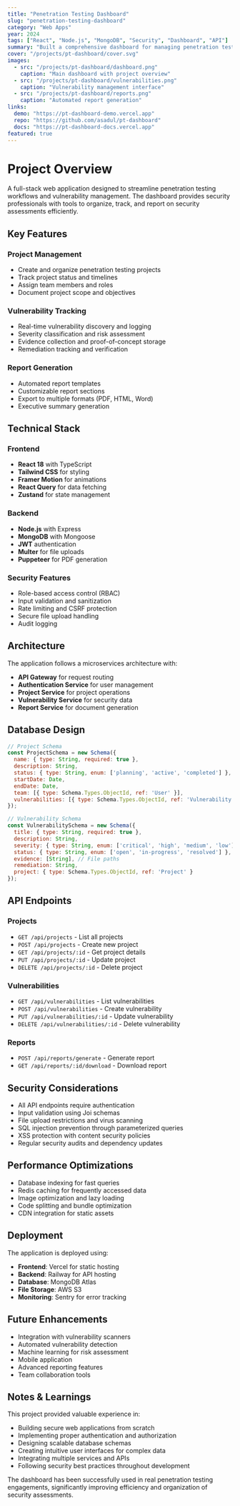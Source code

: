```yaml
---
title: "Penetration Testing Dashboard"
slug: "penetration-testing-dashboard"
category: "Web Apps"
year: 2024
tags: ["React", "Node.js", "MongoDB", "Security", "Dashboard", "API"]
summary: "Built a comprehensive dashboard for managing penetration testing projects with real-time vulnerability tracking."
cover: "/projects/pt-dashboard/cover.svg"
images:
  - src: "/projects/pt-dashboard/dashboard.png"
    caption: "Main dashboard with project overview"
  - src: "/projects/pt-dashboard/vulnerabilities.png"
    caption: "Vulnerability management interface"
  - src: "/projects/pt-dashboard/reports.png"
    caption: "Automated report generation"
links:
  demo: "https://pt-dashboard-demo.vercel.app"
  repo: "https://github.com/asadul/pt-dashboard"
  docs: "https://pt-dashboard-docs.vercel.app"
featured: true
---
```


# Project Overview

A full-stack web application designed to streamline penetration testing workflows and vulnerability management. The dashboard provides security professionals with tools to organize, track, and report on security assessments efficiently.

## Key Features

### Project Management
- Create and organize penetration testing projects
- Track project status and timelines
- Assign team members and roles
- Document project scope and objectives

### Vulnerability Tracking
- Real-time vulnerability discovery and logging
- Severity classification and risk assessment
- Evidence collection and proof-of-concept storage
- Remediation tracking and verification

### Report Generation
- Automated report templates
- Customizable report sections
- Export to multiple formats (PDF, HTML, Word)
- Executive summary generation

## Technical Stack

### Frontend
- **React 18** with TypeScript
- **Tailwind CSS** for styling
- **Framer Motion** for animations
- **React Query** for data fetching
- **Zustand** for state management

### Backend
- **Node.js** with Express
- **MongoDB** with Mongoose
- **JWT** authentication
- **Multer** for file uploads
- **Puppeteer** for PDF generation

### Security Features
- Role-based access control (RBAC)
- Input validation and sanitization
- Rate limiting and CSRF protection
- Secure file upload handling
- Audit logging

## Architecture

The application follows a microservices architecture with:

- **API Gateway** for request routing
- **Authentication Service** for user management
- **Project Service** for project operations
- **Vulnerability Service** for security data
- **Report Service** for document generation

## Database Design

```javascript
// Project Schema
const ProjectSchema = new Schema({
  name: { type: String, required: true },
  description: String,
  status: { type: String, enum: ['planning', 'active', 'completed'] },
  startDate: Date,
  endDate: Date,
  team: [{ type: Schema.Types.ObjectId, ref: 'User' }],
  vulnerabilities: [{ type: Schema.Types.ObjectId, ref: 'Vulnerability' }]
});

// Vulnerability Schema
const VulnerabilitySchema = new Schema({
  title: { type: String, required: true },
  description: String,
  severity: { type: String, enum: ['critical', 'high', 'medium', 'low'] },
  status: { type: String, enum: ['open', 'in-progress', 'resolved'] },
  evidence: [String], // File paths
  remediation: String,
  project: { type: Schema.Types.ObjectId, ref: 'Project' }
});
```

## API Endpoints

### Projects
- `GET /api/projects` - List all projects
- `POST /api/projects` - Create new project
- `GET /api/projects/:id` - Get project details
- `PUT /api/projects/:id` - Update project
- `DELETE /api/projects/:id` - Delete project

### Vulnerabilities
- `GET /api/vulnerabilities` - List vulnerabilities
- `POST /api/vulnerabilities` - Create vulnerability
- `PUT /api/vulnerabilities/:id` - Update vulnerability
- `DELETE /api/vulnerabilities/:id` - Delete vulnerability

### Reports
- `POST /api/reports/generate` - Generate report
- `GET /api/reports/:id/download` - Download report

## Security Considerations

- All API endpoints require authentication
- Input validation using Joi schemas
- File upload restrictions and virus scanning
- SQL injection prevention through parameterized queries
- XSS protection with content security policies
- Regular security audits and dependency updates

## Performance Optimizations

- Database indexing for fast queries
- Redis caching for frequently accessed data
- Image optimization and lazy loading
- Code splitting and bundle optimization
- CDN integration for static assets

## Deployment

The application is deployed using:
- **Frontend**: Vercel for static hosting
- **Backend**: Railway for API hosting
- **Database**: MongoDB Atlas
- **File Storage**: AWS S3
- **Monitoring**: Sentry for error tracking

## Future Enhancements

- Integration with vulnerability scanners
- Automated vulnerability detection
- Machine learning for risk assessment
- Mobile application
- Advanced reporting features
- Team collaboration tools

## Notes & Learnings

This project provided valuable experience in:

- Building secure web applications from scratch
- Implementing proper authentication and authorization
- Designing scalable database schemas
- Creating intuitive user interfaces for complex data
- Integrating multiple services and APIs
- Following security best practices throughout development

The dashboard has been successfully used in real penetration testing engagements, significantly improving efficiency and organization of security assessments.
